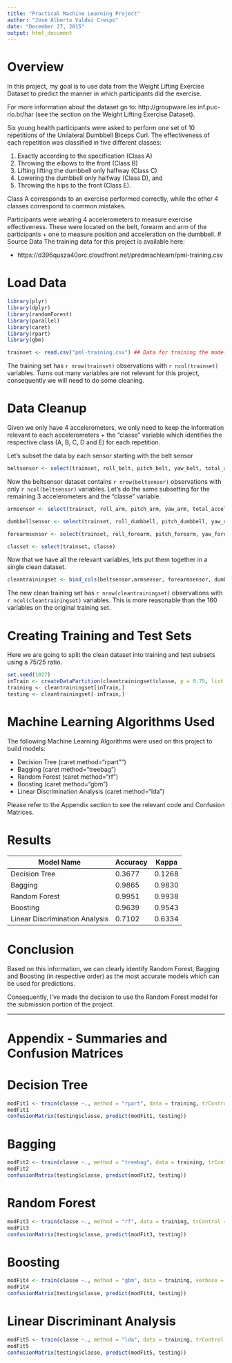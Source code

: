 ```yaml
---
title: "Practical Machine Learning Project"
author: "Jose Alberto Valdez Crespo"
date: "December 27, 2015"
output: html_document
---
```


# Overview
In this project, my goal is to use data from the Weight Lifting Exercise Dataset to predict the manner in which participants did the exercise.
 
For more information about the dataset go to: http://groupware.les.inf.puc-rio.br/har (see the section on the Weight Lifting Exercise Dataset). 

Six young health participants were asked to perform one set of 10 repetitions of the Unilateral Dumbbell Biceps Curl. The effectiveness of each repetition was classified in five different classes: 

1. Exactly according to the specification (Class A)
2. Throwing the elbows to the front (Class B)
3. Lifting lifting the dumbbell only halfway (Class C)
4. Lowering the dumbbell only halfway (Class D), and
5. Throwing the hips to the front (Class E). 

Class A corresponds to an exercise performed correctly, while the other 4 classes correspond to common mistakes. 

Participants were wearing 4 accelerometers to measure exercise effectiveness. These were located on the belt, forearm and arm of the participants + one to measure position and acceleration on the dumbbell. 
# Source Data
The training data for this project is available here: 

* https://d396qusza40orc.cloudfront.net/predmachlearn/pml-training.csv

# Load Data
```r
library(plyr)
library(dplyr)
library(randomForest)
library(parallel)
library(caret)
library(rpart)
library(gbm)
```

```r
trainset <- read.csv("pml-training.csv") ## Data for training the model
```
The training set has `r nrow(trainset)` observations with `r ncol(trainset)` variables. Turns out many variables are not relevant for this project, consequently we will need to do some cleaning.

# Data Cleanup
Given we only have 4 accelerometers, we only need to keep the information relevant to each accelerometers + the "classe" variable which identifies the respective class (A, B, C, D and E) for each repetition.

Let's subset the data by each sensor starting with the belt sensor

```r
beltsensor <- select(trainset, roll_belt, pitch_belt, yaw_belt, total_accel_belt, gyros_belt_x, gyros_belt_y, gyros_belt_z, accel_belt_x, accel_belt_y, accel_belt_z, magnet_belt_x, magnet_belt_y, magnet_belt_z)
```
Now the beltsensor dataset contains `r nrow(beltsensor)` observations with only `r ncol(beltsensor)` variables. Let's do the same subsetting for the remaining 3 accelerometers and the "classe" variable.

```r
armsensor <- select(trainset, roll_arm, pitch_arm, yaw_arm, total_accel_arm, gyros_arm_x, gyros_arm_y, gyros_arm_z, accel_arm_x, accel_arm_y, accel_arm_z, magnet_arm_x, magnet_arm_y, magnet_arm_z)

dumbbellsensor <- select(trainset, roll_dumbbell, pitch_dumbbell, yaw_dumbbell, total_accel_dumbbell, gyros_dumbbell_x, gyros_dumbbell_y, gyros_dumbbell_z, accel_dumbbell_x, accel_dumbbell_y, accel_dumbbell_z, magnet_dumbbell_x, magnet_dumbbell_y, magnet_dumbbell_z)

forearmsensor <- select(trainset, roll_forearm, pitch_forearm, yaw_forearm, total_accel_forearm, gyros_forearm_x, gyros_forearm_y, gyros_forearm_z, accel_forearm_x, accel_forearm_y, accel_forearm_z, magnet_forearm_x, magnet_forearm_y, magnet_forearm_z)

classet <- select(trainset, classe)
```

Now that we have all the relevant variables, lets put them together in a single clean dataset.
```r
cleantrainingset <- bind_cols(beltsensor,armsensor, forearmsensor, dumbbellsensor, classet)
```
The new clean training set has `r nrow(cleantrainingset)` observations with `r ncol(cleantrainingset)` variables. This is more reasonable than the 160 variables on the original training set.

# Creating Training and Test Sets
Here we are going to split the clean dataset into training and test subsets using a 75/25 ratio.

```r
set.seed(1027)
inTrain <- createDataPartition(cleantrainingset$classe, p = 0.75, list = FALSE)
training <- cleantrainingset[inTrain,]
testing <- cleantrainingset[-inTrain,]
```

# Machine Learning Algorithms Used
The following Machine Learning Algorithms were used on this project to build models:

* Decision Tree (caret method="rpart"")
* Bagging (caret method="treebag")
* Random Forest (caret method="rf")
* Boosting (caret method="gbm")
* Linear Discrimination Analysis (caret method="lda")

Please refer to the Appendix section to see the relevant code and Confusion Matrices.

# Results

Model Name                     |  Accuracy  |  Kappa 
-------------------------------|------------|---------
Decision Tree                  |   0.3677   |  0.1268
Bagging                        |   0.9865   |  0.9830
Random Forest                  |   0.9951   |  0.9938
Boosting                       |   0.9639   |  0.9543
Linear Discrimination Analysis |   0.7102   |  0.6334

# Conclusion
Based on this information, we can clearly identify Random Forest, Bagging and Boosting (in respective order) as the most accurate models which can be used for predictions.

Consequently, I've made the decision to use the Random Forest model for the submission portion of the project.

*****
# Appendix - Summaries and Confusion Matrices

# Decision Tree
```r
modFit1 <- train(classe ~., method = "rpart", data = training, trControl = trainControl(method = "cv", number = 5, allowParallel = TRUE))
modFit1
confusionMatrix(testing$classe, predict(modFit1, testing))
```

# Bagging
```r
modFit2 <- train(classe ~., method = "treebag", data = training, trControl = trainControl(method = "cv", number = 5, allowParallel = TRUE))
modFit2
confusionMatrix(testing$classe, predict(modFit2, testing))
```

# Random Forest
```r
modFit3 <- train(classe ~., method = "rf", data = training, trControl = trainControl(method = "cv", number = 5, allowParallel = TRUE))
modFit3
confusionMatrix(testing$classe, predict(modFit3, testing))
```

# Boosting
```r
modFit4 <- train(classe ~., method = "gbm", data = training, verbose = FALSE, trControl = trainControl(method = "cv", number = 5, allowParallel = TRUE))
modFit4
confusionMatrix(testing$classe, predict(modFit4, testing))
```

# Linear Discriminant Analysis
```r
modFit5 <- train(classe ~., method = "lda", data = training, trControl = trainControl(method = "cv", number = 5, allowParallel = TRUE))
modFit5
confusionMatrix(testing$classe, predict(modFit5, testing))
```
